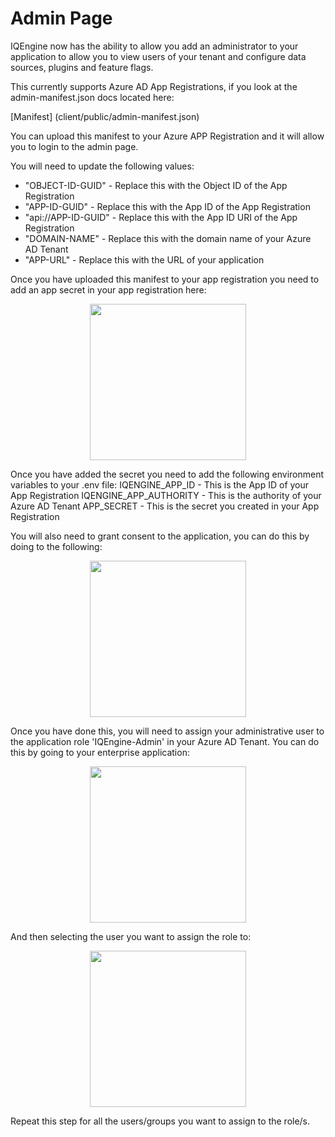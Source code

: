 # Admin Page

IQEngine now has the ability to allow you add an administrator to your application to allow you to view users of your tenant and configure data sources, plugins and feature flags.

This currently supports Azure AD App Registrations, if you look at the admin-manifest.json docs located here:

[Manifest] (client/public/admin-manifest.json)

You can upload this manifest to your Azure APP Registration and it will allow you to login to the admin page.

You will need to update the following values:

- "OBJECT-ID-GUID" - Replace this with the Object ID of the App Registration
- "APP-ID-GUID" - Replace this with the App ID of the App Registration
- "api://APP-ID-GUID" - Replace this with the App ID URI of the App Registration
- "DOMAIN-NAME" - Replace this with the domain name of your Azure AD Tenant
- "APP-URL" - Replace this with the URL of your application

Once you have uploaded this manifest to your app registration you need to add an app secret in your app registration here:
<p align="center">
  <img width=250 src="client/public/add_client_secret.png" />
</p>

Once you have added the secret you need to add the following environment variables to your .env file:
IQENGINE_APP_ID - This is the App ID of your App Registration
IQENGINE_APP_AUTHORITY - This is the authority of your Azure AD Tenant
APP_SECRET - This is the secret you created in your App Registration

You will also need to grant consent to the application, you can do this by doing to the following:
<p align="center">
  <img width=250 src="client/public/grant_consent.png" />
</p>

Once you have done this, you will need to assign your administrative user to the application role 'IQEngine-Admin' in your Azure AD Tenant.
You can do this by going to your enterprise application:
<p align="center">
  <img width=250 src="client/public/enterprise_app.png" />
</p>

And then selecting the user you want to assign the role to:
<p align="center">
  <img width=250 src="client/public/assign_role.png" />
</p>

Repeat this step for all the users/groups you want to assign to the role/s.